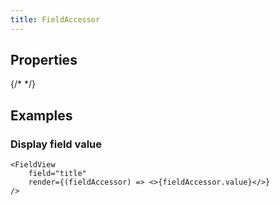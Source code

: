 ```yaml
---
title: FieldAccessor
---
```



## Properties

<PropsTable firstColumnHeading="Property">
  <SharedProps.value readOnly />
  <SharedProps.defaultValue readOnly />
  <SharedProps.fieldName readOnly />
  <SharedProps.hasValue readOnly />
  <SharedProps.hasUnpersistedChanges readOnly />
  <SharedProps.valueOnServer readOnly />
  <SharedProps.errors readOnly />
  {/* <SharedProps.getAccessor prefix="FieldAccessor" /> */}
</PropsTable>

## Examples

### Display field value

```tsx
<FieldView 
    field="title" 
    render={(fieldAccessor) => <>{fieldAccessor.value}</>} 
/>
```
